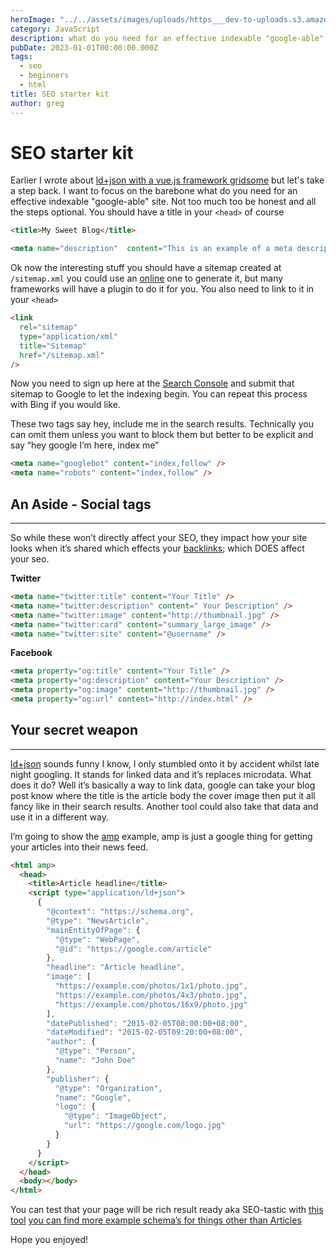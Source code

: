 ```yaml
---
heroImage: "../../assets/images/uploads/https___dev-to-uploads.s3.amazonaws.com_uploads_articles_0f0arenmyx88zjd8tvtz.jpg"
category: JavaScript
description: what do you need for an effective indexable "google-able" site
pubDate: 2023-01-01T00:00:00.000Z
tags:
  - seo
  - beginners
  - html
title: SEO starter kit
author: greg
---
```


# SEO starter kit

Earlier I wrote about [ld+json with a vue.js framework gridsome](https://dev.to/jswhisperer/json-ld-with-a-splash-of-gridsome-2hn) but let's take a step back. I want to focus on the barebone what do you need for an effective indexable "google-able" site.
Not too much too be honest and all the steps optional.
You should have a title in your `<head>` of course

```html
<title>My Sweet Blog</title>
```

```html
<meta name="description"  content="This is an example of a meta description.”>
```

Ok now the interesting stuff you should have a sitemap created at `/sitemap.xml` you could use an [online](https://www.xml-sitemaps.com/) one to generate it, but many frameworks will have a plugin to do it for you.
You also need to link to it in your `<head>`

```html
<link
  rel="sitemap"
  type="application/xml"
  title="Sitemap"
  href="/sitemap.xml"
/>
```

Now you need to sign up here at the [Search Console](https://search.google.com/search-console/about) and submit that sitemap to Google to let the indexing begin. You can repeat this process with Bing if you would like.

These two tags say hey, include me in the search results. Technically you can omit them unless you want to block them but better to be explicit and say “hey google I’m here, index me”

```html
<meta name="googlebot" content="index,follow" />
<meta name="robots" content="index,follow" />
```

## An Aside - Social tags

---

So while these won’t directly affect your SEO, they impact how your site looks when it’s shared which effects your [backlinks](https://moz.com/learn/seo/backlinks); which DOES affect your seo.

**Twitter**

```html
<meta name="twitter:title" content="Your Title" />
<meta name="twitter:description" content=" Your Description" />
<meta name="twitter:image" content="http://thumbnail.jpg" />
<meta name="twitter:card" content="summary_large_image" />
<meta name="twitter:site" content="@username" />
```

**Facebook**

```html
<meta property="og:title" content="Your Title" />
<meta property="og:description" content="Your Description" />
<meta property="og:image" content="http://thumbnail.jpg" />
<meta property="og:url" content="http://index.html" />
```

## Your secret weapon

---

[ld+json](https://json-ld.org/) sounds funny I know, I only stumbled onto it by accident whilst late night googling. It stands for linked data and it’s replaces microdata. What does it do? Well it’s basically a way to link data, google can take your blog post know where the title is the article body the cover image then put it all fancy like in their search results. Another tool could also take that data and use it in a different way.

I’m going to show the [amp](https://amp.dev/) example, amp is just a google thing for getting your articles into their news feed.

```html
<html amp>
  <head>
    <title>Article headline</title>
    <script type="application/ld+json">
      {
        "@context": "https://schema.org",
        "@type": "NewsArticle",
        "mainEntityOfPage": {
          "@type": "WebPage",
          "@id": "https://google.com/article"
        },
        "headline": "Article headline",
        "image": [
          "https://example.com/photos/1x1/photo.jpg",
          "https://example.com/photos/4x3/photo.jpg",
          "https://example.com/photos/16x9/photo.jpg"
        ],
        "datePublished": "2015-02-05T08:00:00+08:00",
        "dateModified": "2015-02-05T09:20:00+08:00",
        "author": {
          "@type": "Person",
          "name": "John Doe"
        },
        "publisher": {
          "@type": "Organization",
          "name": "Google",
          "logo": {
            "@type": "ImageObject",
            "url": "https://google.com/logo.jpg"
          }
        }
      }
    </script>
  </head>
  <body></body>
</html>
```

You can test that your page will be rich result ready aka SEO-tastic with [this tool](https://search.google.com/test/rich-results) [you can find more example schema’s for things other than Articles](https://developers.google.com/search/docs/data-types/article)

Hope you enjoyed!
